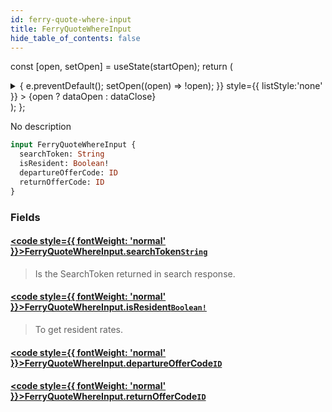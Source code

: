 ```yaml
---
id: ferry-quote-where-input
title: FerryQuoteWhereInput
hide_table_of_contents: false
---
```






const [open, setOpen] = useState(startOpen);
return (
<details {...(open ? { open: true } : {})} className="details" style={{ border:'none', boxShadow:'none', background:'var(--ifm-background-color)' }}>
<summary
onClick={(e) => {
e.preventDefault();
setOpen((open) => !open);
}}
style={{ listStyle:'none' }} >
{open ? dataOpen : dataClose}
</summary>
{open && children}
</details>
);
};

No description

```graphql
input FerryQuoteWhereInput {
  searchToken: String
  isResident: Boolean!
  departureOfferCode: ID
  returnOfferCode: ID
}
```

### Fields

#### [<code style={{ fontWeight: 'normal' }}>FerryQuoteWhereInput.<b>searchToken</b></code>](#)<Bullet />[`String`](/api/scalars/string) <Badge class="badge badge--secondary" text="scalar"/>

> Is the SearchToken returned in search response.

#### [<code style={{ fontWeight: 'normal' }}>FerryQuoteWhereInput.<b>isResident</b></code>](#)<Bullet />[`Boolean!`](/api/scalars/boolean) <Badge class="badge badge--secondary" text="non-null"/> <Badge class="badge badge--secondary" text="scalar"/>

> To get resident rates.

#### [<code style={{ fontWeight: 'normal' }}>FerryQuoteWhereInput.<b>departureOfferCode</b></code>](#)<Bullet />[`ID`](/api/scalars/id) <Badge class="badge badge--secondary" text="scalar"/>

>

#### [<code style={{ fontWeight: 'normal' }}>FerryQuoteWhereInput.<b>returnOfferCode</b></code>](#)<Bullet />[`ID`](/api/scalars/id) <Badge class="badge badge--secondary" text="scalar"/>

>
